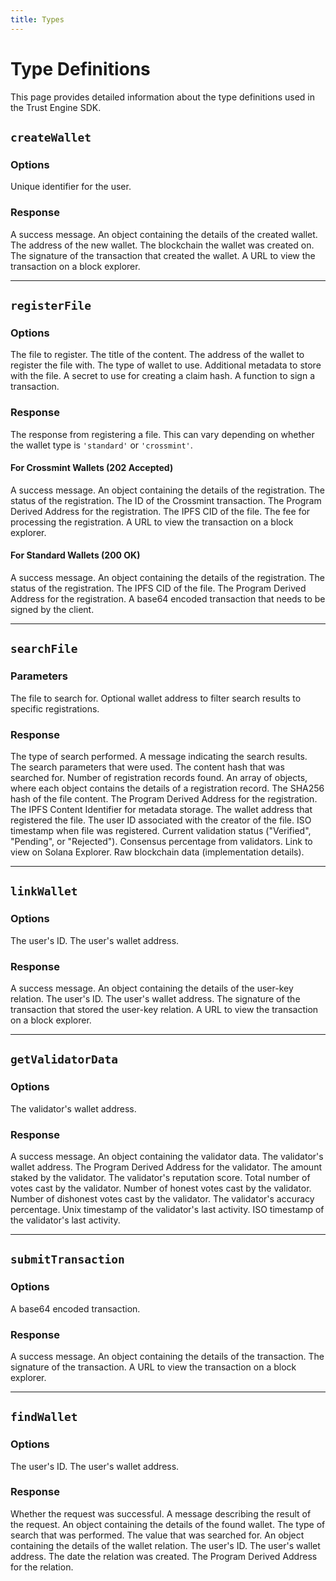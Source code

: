 ```yaml
---
title: Types
---
```


# Type Definitions

This page provides detailed information about the type definitions used in the Trust Engine SDK.

## `createWallet`

### Options

<ResponseField name="userID" type="string" required>
  Unique identifier for the user.
</ResponseField>

### Response

<ResponseField name="message" type="string">
  A success message.
</ResponseField>

<ResponseField name="details" type="object">
  An object containing the details of the created wallet.
  <Expandable>
    <ResponseField name="walletAddress" type="string">
      The address of the new wallet.
    </ResponseField>
    <ResponseField name="chain" type="string">
      The blockchain the wallet was created on.
    </ResponseField>
    <ResponseField name="transactionSignature" type="string">
      The signature of the transaction that created the wallet.
    </ResponseField>
    <ResponseField name="explorerUrl" type="string">
      A URL to view the transaction on a block explorer.
    </ResponseField>
  </Expandable>
</ResponseField>

---

## `registerFile`

### Options

<ResponseField name="file" type="File" required>
  The file to register.
</ResponseField>

<ResponseField name="contentTitle" type="string" required>
  The title of the content.
</ResponseField>

<ResponseField name="walletAddress" type="string" required>
  The address of the wallet to register the file with.
</ResponseField>

<ResponseField name="walletType" type="'standard' | 'crossmint'" required>
  The type of wallet to use.
</ResponseField>

<ResponseField name="metadata" type="string" optional>
  Additional metadata to store with the file.
</ResponseField>

<ResponseField name="secret" type="string" optional>
  A secret to use for creating a claim hash.
</ResponseField>

<ResponseField name="signTransaction" type="(transaction: Transaction) => Promise<Transaction>" optional>
  A function to sign a transaction.
</ResponseField>

### Response

The response from registering a file. This can vary depending on whether the wallet type is `'standard'` or `'crossmint'`.

#### For Crossmint Wallets (202 Accepted)

<ResponseField name="message" type="string">
  A success message.
</ResponseField>

<ResponseField name="details" type="object">
  An object containing the details of the registration.
  <Expandable>
    <ResponseField name="status" type="string">
      The status of the registration.
    </ResponseField>
    <ResponseField name="crossmintTransactionId" type="string">
      The ID of the Crossmint transaction.
    </ResponseField>
    <ResponseField name="contentRegistrationPDA" type="string">
      The Program Derived Address for the registration.
    </ResponseField>
    <ResponseField name="ipfsCid" type="string">
      The IPFS CID of the file.
    </ResponseField>
    <ResponseField name="processingFee" type="string">
      The fee for processing the registration.
    </ResponseField>
    <ResponseField name="explorerUrl" type="string">
      A URL to view the transaction on a block explorer.
    </ResponseField>
  </Expandable>
</ResponseField>

#### For Standard Wallets (200 OK)

<ResponseField name="message" type="string">
  A success message.
</ResponseField>

<ResponseField name="details" type="object">
  An object containing the details of the registration.
  <Expandable>
    <ResponseField name="status" type="string">
      The status of the registration.
    </ResponseField>
    <ResponseField name="ipfsCid" type="string">
      The IPFS CID of the file.
    </ResponseField>
    <ResponseField name="contentRegistrationPDA" type="string">
      The Program Derived Address for the registration.
    </ResponseField>
    <ResponseField name="transaction" type="string">
      A base64 encoded transaction that needs to be signed by the client.
    </ResponseField>
  </Expandable>
</ResponseField>

---

## `searchFile`

### Parameters

<ResponseField name="file" type="File" required>
  The file to search for.
</ResponseField>

<ResponseField name="walletAddress" type="string" optional>
  Optional wallet address to filter search results to specific registrations.
</ResponseField>

### Response

<ResponseField name="searchMode" type="string">
  The type of search performed.
</ResponseField>

<ResponseField name="message" type="string">
  A message indicating the search results.
</ResponseField>

<ResponseField name="searchCriteria" type="object">
  The search parameters that were used.
  <Expandable>
    <ResponseField name="contentHash" type="string">
      The content hash that was searched for.
    </ResponseField>
  </Expandable>
</ResponseField>

<ResponseField name="totalResults" type="number">
  Number of registration records found.
</ResponseField>

<ResponseField name="registrations" type="Array<object>">
  An array of objects, where each object contains the details of a registration record.
  <Expandable>
    <ResponseField name="contentHash" type="string">
      The SHA256 hash of the file content.
    </ResponseField>
    <ResponseField name="pdaAddress" type="string">
      The Program Derived Address for the registration.
    </ResponseField>
    <ResponseField name="ipfsCid" type="string">
      The IPFS Content Identifier for metadata storage.
    </ResponseField>
    <ResponseField name="registeredBy" type="string">
      The wallet address that registered the file.
    </ResponseField>
    <ResponseField name="userID" type="string">
      The user ID associated with the creator of the file.
    </ResponseField>
    <ResponseField name="timestamp" type="string">
      ISO timestamp when file was registered.
    </ResponseField>
    <ResponseField name="validationStatus" type="string">
      Current validation status ("Verified", "Pending", or "Rejected").
    </ResponseField>
    <ResponseField name="consensus" type="string">
      Consensus percentage from validators.
    </ResponseField>
    <ResponseField name="explorerUrl" type="string">
      Link to view on Solana Explorer.
    </ResponseField>
    <ResponseField name="onChainData" type="object">
      Raw blockchain data (implementation details).
    </ResponseField>
  </Expandable>
</ResponseField>

---

## `linkWallet`

### Options

<ResponseField name="userID" type="string" required>
  The user's ID.
</ResponseField>

<ResponseField name="walletAddress" type="string" required>
  The user's wallet address.
</ResponseField>

### Response

<ResponseField name="message" type="string">
  A success message.
</ResponseField>

<ResponseField name="details" type="object">
  An object containing the details of the user-key relation.
  <Expandable>
    <ResponseField name="userID" type="string">
      The user's ID.
    </ResponseField>
    <ResponseField name="walletAddress" type="string">
      The user's wallet address.
    </ResponseField>
    <ResponseField name="transactionSignature" type="string">
      The signature of the transaction that stored the user-key relation.
    </ResponseField>
    <ResponseField name="explorerUrl" type="string">
      A URL to view the transaction on a block explorer.
    </ResponseField>
  </Expandable>
</ResponseField>

---

## `getValidatorData`

### Options

<ResponseField name="walletAddress" type="string" required>
  The validator's wallet address.
</ResponseField>

### Response

<ResponseField name="message" type="string">
  A success message.
</ResponseField>

<ResponseField name="details" type="object">
  An object containing the validator data.
  <Expandable>
    <ResponseField name="validatorAddress" type="string">
      The validator's wallet address.
    </ResponseField>
    <ResponseField name="validatorPDA" type="string">
      The Program Derived Address for the validator.
    </ResponseField>
    <ResponseField name="stakedAmount" type="number">
      The amount staked by the validator.
    </ResponseField>
    <ResponseField name="reputationScore" type="number">
      The validator's reputation score.
    </ResponseField>
    <ResponseField name="totalVotes" type="number">
      Total number of votes cast by the validator.
    </ResponseField>
    <ResponseField name="honestVotes" type="number">
      Number of honest votes cast by the validator.
    </ResponseField>
    <ResponseField name="dishonestVotes" type="number">
      Number of dishonest votes cast by the validator.
    </ResponseField>
    <ResponseField name="accuracyPercentage" type="number">
      The validator's accuracy percentage.
    </ResponseField>
    <ResponseField name="lastActiveTime" type="number">
      Unix timestamp of the validator's last activity.
    </ResponseField>
    <ResponseField name="lastActiveDate" type="string">
      ISO timestamp of the validator's last activity.
    </ResponseField>
  </Expandable>
</ResponseField>

---

## `submitTransaction`

### Options

<ResponseField name="base64Transaction" type="string" required>
  A base64 encoded transaction.
</ResponseField>

### Response

<ResponseField name="message" type="string">
  A success message.
</ResponseField>

<ResponseField name="details" type="object">
  An object containing the details of the transaction.
  <Expandable>
    <ResponseField name="transactionSignature" type="string">
      The signature of the transaction.
    </ResponseField>
    <ResponseField name="explorerUrl" type="string">
      A URL to view the transaction on a block explorer.
    </ResponseField>
  </Expandable>
</ResponseField>

---

## `findWallet`

### Options

<ResponseField name="userID" type="string" optional>
  The user's ID.
</ResponseField>

<ResponseField name="walletAddress" type="string" optional>
  The user's wallet address.
</ResponseField>

### Response

<ResponseField name="success" type="boolean">
    Whether the request was successful.
</ResponseField>

<ResponseField name="message" type="string">
    A message describing the result of the request.
</ResponseField>

<ResponseField name="details" type="object">
    An object containing the details of the found wallet.
    <Expandable>
        <ResponseField name="searchType" type="string">
            The type of search that was performed.
        </ResponseField>
        <ResponseField name="searchValue" type="string">
            The value that was searched for.
        </ResponseField>
        <ResponseField name="relation" type="object">
            An object containing the details of the wallet relation.
            <Expandable>
                <ResponseField name="userId" type="string">
                    The user's ID.
                </ResponseField>
                <ResponseField name="walletAddress" type="string">
                    The user's wallet address.
                </ResponseField>
                <ResponseField name="createdAt" type="string">
                    The date the relation was created.
                </ResponseField>
                <ResponseField name="relationPDA" type="string">
                    The Program Derived Address for the relation.
                </ResponseField>
            </Expandable>
        </ResponseField>
    </Expandable>
</ResponseField>
